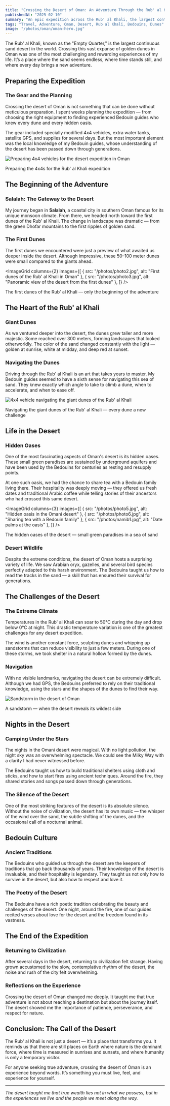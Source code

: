 ```yaml
---
title: "Crossing the Desert of Oman: An Adventure Through the Rub' al Khali"
publishedAt: "2025-02-10"
summary: "An epic expedition across the Rub' al Khali, the largest continuous sand desert in the world — exploring Oman's golden dunes and the hospitality of the Bedouins."
tags: "Travel, Adventure, Oman, Desert, Rub al Khali, Bedouins, Dunes"
image: "/photos/oman/oman-hero.jpg"
---
```


The Rub' al Khali, known as the "Empty Quarter," is the largest continuous sand desert in the world. Crossing this vast expanse of golden dunes in Oman was one of the most challenging and rewarding experiences of my life. It’s a place where the sand seems endless, where time stands still, and where every day brings a new adventure.

## Preparing the Expedition

### The Gear and the Planning

Crossing the desert of Oman is not something that can be done without meticulous preparation. I spent weeks planning the expedition — from choosing the right equipment to finding experienced Bedouin guides who knew every dune and every hidden oasis.

The gear included specially modified 4x4 vehicles, extra water tanks, satellite GPS, and supplies for several days. But the most important element was the local knowledge of my Bedouin guides, whose understanding of the desert has been passed down through generations.

<Image
  src="/photos/oman/wadi_tanuf.JPG"
  alt="Preparing 4x4 vehicles for the desert expedition in Oman"
  width={800}
  height={600}
/>

<Caption>
  Preparing the 4x4s for the Rub' al Khali expedition
</Caption>

## The Beginning of the Adventure

### Salalah: The Gateway to the Desert

My journey began in **Salalah**, a coastal city in southern Oman famous for its unique monsoon climate. From there, we headed north toward the first dunes of the Rub' al Khali. The change in landscape was dramatic — from the green Dhofar mountains to the first ripples of golden sand.

### The First Dunes

The first dunes we encountered were just a preview of what awaited us deeper inside the desert. Although impressive, these 50–100 meter dunes were small compared to the giants ahead.

<ImageGrid
  columns={2}
  images={[
    { src: "/photos/photo2.jpg", alt: "First dunes of the Rub' al Khali in Oman" },
    { src: "/photos/photo3.jpg", alt: "Panoramic view of the desert from the first dunes" },
  ]}
/>

<Caption>
  The first dunes of the Rub' al Khali — only the beginning of the adventure
</Caption>

## The Heart of the Rub' al Khali

### Giant Dunes

As we ventured deeper into the desert, the dunes grew taller and more majestic. Some reached over 300 meters, forming landscapes that looked otherworldly. The color of the sand changed constantly with the light — golden at sunrise, white at midday, and deep red at sunset.

### Navigating the Dunes

Driving through the Rub' al Khali is an art that takes years to master. My Bedouin guides seemed to have a sixth sense for navigating this sea of sand. They knew exactly which angle to take to climb a dune, when to accelerate, and when to ease off.

<Image
  src="/photos/photo4.jpg"
  alt="4x4 vehicle navigating the giant dunes of the Rub' al Khali"
  width={800}
  height={600}
/>

<Caption>
  Navigating the giant dunes of the Rub' al Khali — every dune a new challenge
</Caption>

## Life in the Desert

### Hidden Oases

One of the most fascinating aspects of Oman's desert is its hidden oases. These small green paradises are sustained by underground aquifers and have been used by the Bedouins for centuries as resting and resupply points.

At one such oasis, we had the chance to share tea with a Bedouin family living there. Their hospitality was deeply moving — they offered us fresh dates and traditional Arabic coffee while telling stories of their ancestors who had crossed this same desert.

<ImageGrid
  columns={3}
  images={[
    { src: "/photos/photo5.jpg", alt: "Hidden oasis in the Omani desert" },
    { src: "/photos/photo6.jpg", alt: "Sharing tea with a Bedouin family" },
    { src: "/photos/namib1.jpg", alt: "Date palms at the oasis" },
  ]}
/>

<Caption>
  The hidden oases of the desert — small green paradises in a sea of sand
</Caption>

### Desert Wildlife

Despite the extreme conditions, the desert of Oman hosts a surprising variety of life. We saw Arabian oryx, gazelles, and several bird species perfectly adapted to this harsh environment. The Bedouins taught us how to read the tracks in the sand — a skill that has ensured their survival for generations.

## The Challenges of the Desert

### The Extreme Climate

Temperatures in the Rub' al Khali can soar to 50°C during the day and drop below 0°C at night. This drastic temperature variation is one of the greatest challenges for any desert expedition.

The wind is another constant force, sculpting dunes and whipping up sandstorms that can reduce visibility to just a few meters. During one of these storms, we took shelter in a natural hollow formed by the dunes.

### Navigation

With no visible landmarks, navigating the desert can be extremely difficult. Although we had GPS, the Bedouins preferred to rely on their traditional knowledge, using the stars and the shapes of the dunes to find their way.

<Image
  src="/photos/DSC_0482.png"
  alt="Sandstorm in the desert of Oman"
  width={800}
  height={600}
/>

<Caption>
  A sandstorm — when the desert reveals its wildest side
</Caption>

## Nights in the Desert

### Camping Under the Stars

The nights in the Omani desert were magical. With no light pollution, the night sky was an overwhelming spectacle. We could see the Milky Way with a clarity I had never witnessed before.

The Bedouins taught us how to build traditional shelters using cloth and sticks, and how to start fires using ancient techniques. Around the fire, they shared stories and songs passed down through generations.

### The Silence of the Desert

One of the most striking features of the desert is its absolute silence. Without the noise of civilization, the desert has its own music — the whisper of the wind over the sand, the subtle shifting of the dunes, and the occasional call of a nocturnal animal.

## Bedouin Culture

### Ancient Traditions

The Bedouins who guided us through the desert are the keepers of traditions that go back thousands of years. Their knowledge of the desert is invaluable, and their hospitality is legendary. They taught us not only how to survive in the desert, but also how to respect and love it.

### The Poetry of the Desert

The Bedouins have a rich poetic tradition celebrating the beauty and challenges of the desert. One night, around the fire, one of our guides recited verses about love for the desert and the freedom found in its vastness.

## The End of the Expedition

### Returning to Civilization

After several days in the desert, returning to civilization felt strange. Having grown accustomed to the slow, contemplative rhythm of the desert, the noise and rush of the city felt overwhelming.

### Reflections on the Experience

Crossing the desert of Oman changed me deeply. It taught me that true adventure is not about reaching a destination but about the journey itself. The desert showed me the importance of patience, perseverance, and respect for nature.

## Conclusion: The Call of the Desert

The Rub' al Khali is not just a desert — it’s a place that transforms you. It reminds us that there are still places on Earth where nature is the dominant force, where time is measured in sunrises and sunsets, and where humanity is only a temporary visitor.

For anyone seeking true adventure, crossing the desert of Oman is an experience beyond words. It’s something you must live, feel, and experience for yourself.

---

*The desert taught me that true wealth lies not in what we possess, but in the experiences we live and the people we meet along the way.*